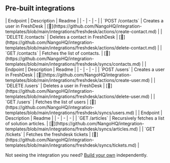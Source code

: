 
## Pre-built integrations

<AccordionGroup>


<Accordion title="Contacts">
| Endpoint | Description | Readme |
| - | - | - |
| `POST /contacts` | Creates a user in FreshDesk | [🔗](https://github.com/NangoHQ/integration-templates/blob/main/integrations/freshdesk/actions/create-contact.md) |
| `DELETE /contacts` | Deletes a contact in FreshDesk | [🔗](https://github.com/NangoHQ/integration-templates/blob/main/integrations/freshdesk/actions/delete-contact.md) |
| `GET /contacts` | Fetches the list of contacts. | [🔗](https://github.com/NangoHQ/integration-templates/blob/main/integrations/freshdesk/syncs/contacts.md) |
</Accordion>


<Accordion title="Users">
| Endpoint | Description | Readme |
| - | - | - |
| `POST /users` | Creates a user in FreshDesk | [🔗](https://github.com/NangoHQ/integration-templates/blob/main/integrations/freshdesk/actions/create-user.md) |
| `DELETE /users` | Deletes a user in FreshDesk | [🔗](https://github.com/NangoHQ/integration-templates/blob/main/integrations/freshdesk/actions/delete-user.md) |
| `GET /users` | Fetches the list of users | [🔗](https://github.com/NangoHQ/integration-templates/blob/main/integrations/freshdesk/syncs/users.md) |
</Accordion>


<Accordion title="Others">
| Endpoint | Description | Readme |
| - | - | - |
| `GET /articles` | Recursively fetches a list of solution articles. | [🔗](https://github.com/NangoHQ/integration-templates/blob/main/integrations/freshdesk/syncs/articles.md) |
| `GET /tickets` | Fetches the freshdesk tickets | [🔗](https://github.com/NangoHQ/integration-templates/blob/main/integrations/freshdesk/syncs/tickets.md) |
</Accordion>

</AccordionGroup>

<Tip>Not seeing the integration you need? [Build your own](https://docs.nango.dev/guides/custom-integration-builder/overview) independently.</Tip>
